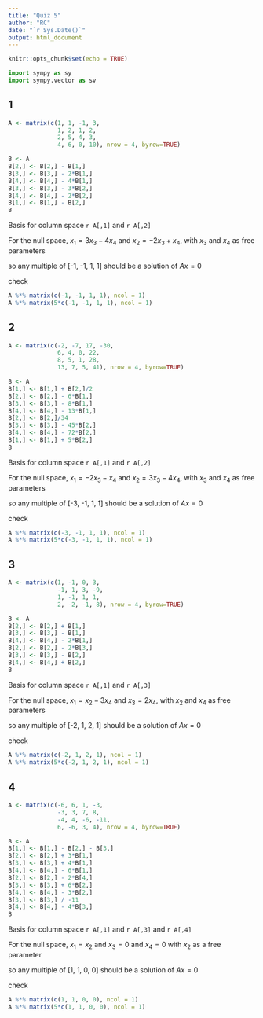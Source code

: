 ```yaml
---
title: "Quiz 5"
author: "RC"
date: "`r Sys.Date()`"
output: html_document
---
```


```r
knitr::opts_chunk$set(echo = TRUE)
```

```python
import sympy as sy
import sympy.vector as sv
```

## 1

```r
A <- matrix(c(1, 1, -1, 3,
              1, 2, 1, 2,
              2, 5, 4, 3,
              4, 6, 0, 10), nrow = 4, byrow=TRUE)

B <- A
B[2,] <- B[2,] - B[1,]
B[3,] <- B[3,] - 2*B[1,]
B[4,] <- B[4,] - 4*B[1,]
B[3,] <- B[3,] - 3*B[2,]
B[4,] <- B[4,] - 2*B[2,]
B[1,] <- B[1,] - B[2,]
B
```

Basis for column space `r A[,1]` and `r A[,2]`

For the null space, $x_1 = 3x_3 - 4x_4$ and $x_2 = -2x_3 + x_4$, with $x_3$ and $x_4$ as free parameters

so any multiple of [-1, -1, 1, 1] should be a solution of $Ax=0$

check

```r
A %*% matrix(c(-1, -1, 1, 1), ncol = 1)
A %*% matrix(5*c(-1, -1, 1, 1), ncol = 1)
```

## 2

```r
A <- matrix(c(-2, -7, 17, -30,
              6, 4, 0, 22,
              8, 5, 1, 28,
              13, 7, 5, 41), nrow = 4, byrow=TRUE)

B <- A
B[1,] <- B[1,] + B[2,]/2
B[2,] <- B[2,] - 6*B[1,]
B[3,] <- B[3,] - 8*B[1,]
B[4,] <- B[4,] - 13*B[1,]
B[2,] <- B[2,]/34
B[3,] <- B[3,] - 45*B[2,]
B[4,] <- B[4,] - 72*B[2,]
B[1,] <- B[1,] + 5*B[2,]
B
```

Basis for column space `r A[,1]` and `r A[,2]`

For the null space, $x_1 = -2x_3 - x_4$ and $x_2 = 3x_3 - 4x_4$, with $x_3$ and $x_4$ as free parameters

so any multiple of [-3, -1, 1, 1] should be a solution of $Ax=0$

check

```r
A %*% matrix(c(-3, -1, 1, 1), ncol = 1)
A %*% matrix(5*c(-3, -1, 1, 1), ncol = 1)
```

## 3

```r
A <- matrix(c(1, -1, 0, 3,
              -1, 1, 3, -9,
              1, -1, 1, 1,
              2, -2, -1, 8), nrow = 4, byrow=TRUE)

B <- A
B[2,] <- B[2,] + B[1,]
B[3,] <- B[3,] - B[1,]
B[4,] <- B[4,] - 2*B[1,]
B[2,] <- B[2,] - 2*B[3,]
B[3,] <- B[3,] - B[2,]
B[4,] <- B[4,] + B[2,]
B
```

Basis for column space `r A[,1]` and `r A[,3]`

For the null space, $x_1 = x_2 - 3x_4$ and $x_3 = 2x_4$, with $x_2$ and $x_4$ as free parameters

so any multiple of [-2, 1, 2, 1] should be a solution of $Ax=0$

check

```r
A %*% matrix(c(-2, 1, 2, 1), ncol = 1)
A %*% matrix(5*c(-2, 1, 2, 1), ncol = 1)
```

## 4

```r
A <- matrix(c(-6, 6, 1, -3,
              -3, 3, 7, 8,
              -4, 4, -6, -11,
              6, -6, 3, 4), nrow = 4, byrow=TRUE)

B <- A
B[1,] <- B[1,] - B[2,] - B[3,]
B[2,] <- B[2,] + 3*B[1,]
B[3,] <- B[3,] + 4*B[1,]
B[4,] <- B[4,] - 6*B[1,]
B[2,] <- B[2,] - 2*B[4,]
B[3,] <- B[3,] + 6*B[2,]
B[4,] <- B[4,] - 3*B[2,]
B[3,] <- B[3,] / -11
B[4,] <- B[4,] - 4*B[3,]
B
```

Basis for column space `r A[,1]` and `r A[,3]` and `r A[,4]`

For the null space, $x_1 = x_2$ and $x_3 = 0$ and $x_4=0$ with $x_2$ as a free parameter

so any multiple of [1, 1, 0, 0] should be a solution of $Ax=0$

check

```r
A %*% matrix(c(1, 1, 0, 0), ncol = 1)
A %*% matrix(5*c(1, 1, 0, 0), ncol = 1)
```
